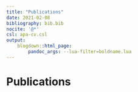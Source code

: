 ```yaml
---
title: "Publications"
date: 2021-02-08
bibliography: bib.bib
nocite: '@*'
csl: apa-cv.csl
output:
    blogdown::html_page:
        pandoc_args: --lua-filter=boldname.lua
---
```


# Publications
